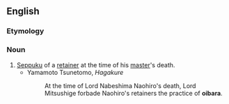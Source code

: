 ==English==

===Etymology===
{{bor|en|ja|追腹|withtext=1}}

===Noun===
{{en-noun|-}}

# [[seppuku|Seppuku]] of a [[retainer]] at the time of his [[master]]'s death.
#* Yamamoto Tsunetomo, ''Hagakure''
#*: At the time of Lord Nabeshima Naohiro's death, Lord Mitsushige forbade Naohiro's retainers the practice of '''oibara'''.
